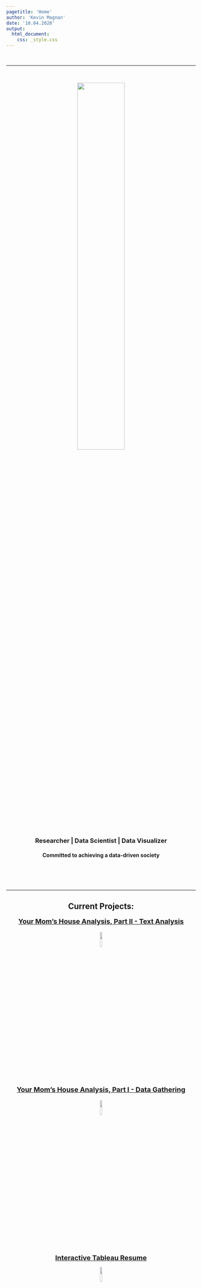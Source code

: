 ```yaml
---
pagetitle: 'Home'
author: 'Kevin Magnan'
date: '10.04.2020'
output:
  html_document:
    css: _style.css
---
```


<script>
  (function(i,s,o,g,r,a,m){i['GoogleAnalyticsObject']=r;i[r]=i[r]||function(){
  (i[r].q=i[r].q||[]).push(arguments)},i[r].l=1*new Date();a=s.createElement(o),
  m=s.getElementsByTagName(o)[0];a.async=1;a.src=g;m.parentNode.insertBefore(a,m)
  })(window,document,'script','https://www.google-analytics.com/analytics.js','ga');

  ga('create', 'UA-97380674-1', 'auto');
  ga('send', 'pageview');
</script>

<br>

<hr>

<br>

<center>
<div class="row">
<img src="https://raw.githubusercontent.com/kjmagnan1s/kjmagnan1s.github.io/master/images/index_pic.jpg" 
  width=50% height=50%/>
</div>

<br/>

<center>
<h3>
Researcher | Data Scientist | Data Visualizer
</h3>

<h4>
Committed to achieving a data-driven society
<h4/>

</div>
</div>
</div>
</div>

<br/><br/><br/>

***

<center>


<h2> Current Projects: </h2>

<font size='+1'>[Your Mom's House Analysis, Part II - Text Analysis](YMH2.html)


<img src="https://raw.githubusercontent.com/kjmagnan1s/kjmagnan1s.github.io/master/images/ymh_p2_img.png" 
  width=10% height=10%/>

[Your Mom's House Analysis, Part I - Data Gathering](YMH.html)


<img src="https://raw.githubusercontent.com/kjmagnan1s/kjmagnan1s.github.io/master/images/ymh_p1_img.png" 
  width=10% height=10%/>

[Interactive Tableau Resume](https://public.tableau.com/profile/kevin.magnan#!/vizhome/KevinMagnanInteractiveResume/Dashboard1)</font size>


<img src="https://raw.githubusercontent.com/kjmagnan1s/kjmagnan1s.github.io/master/images/tab_resume_img.png" 
  width=10% height=10%/>